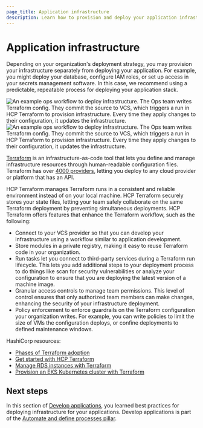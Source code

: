 ```yaml
---
page_title: Application infrastructure
description: Learn how to provision and deploy your application infrastructure.
---
```


# Application infrastructure

Depending on your organization's deployment strategy, you may provision your infrastructure separately from deploying your application. For example, you might deploy your database, configure IAM roles, or set up access in your secrets management software. In this case, we recommend using a predictable, repeatable process for deploying your application stack.

![An example ops workflow to deploy infrastructure. The Ops team writes Terraform config. They commit the source to VCS, which triggers a run in HCP Terraform to provision infrastructure. Every time they apply changes to their configuration, it updates the infrastructure.](/img/waf/terraform-ops-workflow.png#light-theme-only)
![An example ops workflow to deploy infrastructure. The Ops team writes Terraform config. They commit the source to VCS, which triggers a run in HCP Terraform to provision infrastructure. Every time they apply changes to their configuration, it updates the infrastructure.](/img/waf/terraform-ops-workflow-dark.png#dark-theme-only)

[Terraform](/terraform) is an infrastructure-as-code tool that lets you define
and manage infrastructure resources through human-readable configuration files.
Terraform has over [4000
providers](https://registry.terraform.io/browse/providers), letting you deploy
to any cloud provider or platform that has an API.

HCP Terraform manages Terraform runs in a consistent and reliable environment instead of on your local machine. HCP Terraform securely stores your state files, letting your team safely collaborate on the same Terraform deployment by preventing simultaneous deployments. HCP Terraform offers features that enhance the Terraform workflow, such as the following:

- Connect to your VCS provider so that you can develop your infrastructure using a workflow similar to application development.
- Store modules in a private registry, making it easy to reuse Terraform code in your organization.
- Run tasks let you connect to third-party services during a Terraform run lifecycle. This lets you add additional steps to your deployment process to do things like scan for security vulnerabilities or analyze your configuration to ensure that you are deploying the latest version of a machine image.
- Granular access controls to manage team permissions. This level of control ensures that only authorized team members can make changes, enhancing the security of your infrastructure deployment.
- Policy enforcement to enforce guardrails on the Terraform configuration your organization writes. For example, you can write policies to limit the size of VMs the configuration deploys, or confine deployments to defined maintenance windows.

HashiCorp resources:

- [Phases of Terraform adoption](/terraform/intro/phases)
- [Get started with HCP Terraform](/terraform/tutorials/cloud-get-started/cloud-sign-up)
- [Manage RDS instances with Terraform](/terraform/tutorials/aws/aws-rds)
- [Provision an EKS Kubernetes cluster with Terraform](/terraform/tutorials/kubernetes/eks)

## Next steps

In this section of [Develop applications](/well-architected-framework/automate-and-define-processes/develop-and-deploy/develop-applications/introduction), you learned best practices for deploying infrastructure for your applications. Develop applications is part of the [Automate and define processes pillar](/well-architected-framework/automate-and-define-processes).